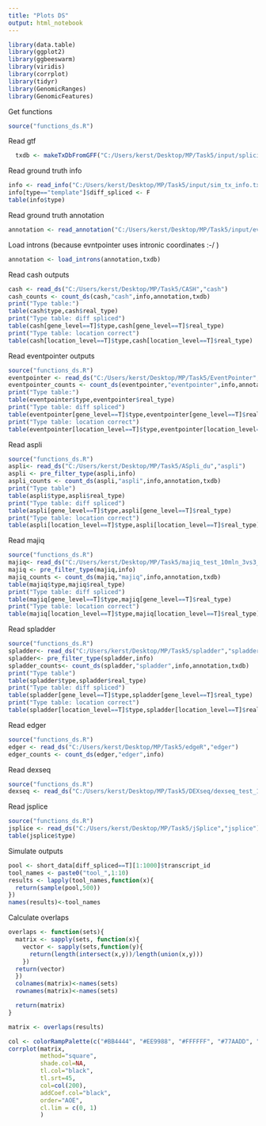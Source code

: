 ---
title: "Plots DS"
output: html_notebook
---



```{r}
library(data.table)
library(ggplot2)
library(ggbeeswarm)
library(viridis)
library(corrplot)
library(tidyr)
library(GenomicRanges)
library(GenomicFeatures)
```
Get functions
```{r}
source("functions_ds.R")
```
Read gtf
```{r}
  txdb <- makeTxDbFromGFF("C:/Users/kerst/Desktop/MP/Task5/input/splicing_variants.gtf")
```

Read ground truth info
```{r}
info <- read_info("C:/Users/kerst/Desktop/MP/Task5/input/sim_tx_info.txt")
info[type=="template"]$diff_spliced <- F
table(info$type)
```
Read ground truth annotation
```{r}
annotation <- read_annotation("C:/Users/kerst/Desktop/MP/Task5/input/event_annotation.tsv")
```

Load introns (because evntpointer uses intronic coordinates :-/ )
```{r}
annotation <- load_introns(annotation,txdb)
```


Read cash outputs
```{r}
cash <- read_ds("C:/Users/kerst/Desktop/MP/Task5/CASH","cash")
cash_counts <- count_ds(cash,"cash",info,annotation,txdb)
print("Type table:")
table(cash$type,cash$real_type)
print("Type table: diff spliced")
table(cash[gene_level==T]$type,cash[gene_level==T]$real_type)
print("Type table: location correct")
table(cash[location_level==T]$type,cash[location_level==T]$real_type)
```
Read eventpointer outputs
```{r}
source("functions_ds.R")
eventpointer <- read_ds("C:/Users/kerst/Desktop/MP/Task5/EventPointer","eventpointer")
eventpointer_counts <- count_ds(eventpointer,"eventpointer",info,annotation,txdb)
print("Type table:")
table(eventpointer$type,eventpointer$real_type)
print("Type table: diff spliced")
table(eventpointer[gene_level==T]$type,eventpointer[gene_level==T]$real_type)
print("Type table: location correct")
table(eventpointer[location_level==T]$type,eventpointer[location_level==T]$real_type)
```
Read aspli
```{r}
source("functions_ds.R")
aspli<- read_ds("C:/Users/kerst/Desktop/MP/Task5/ASpli_du","aspli")
aspli <- pre_filter_type(aspli,info)
aspli_counts <- count_ds(aspli,"aspli",info,annotation,txdb)
print("Type table")
table(aspli$type,aspli$real_type)
print("Type table: diff spliced")
table(aspli[gene_level==T]$type,aspli[gene_level==T]$real_type)
print("Type table: location correct")
table(aspli[location_level==T]$type,aspli[location_level==T]$real_type)

```
Read majiq
```{r}
source("functions_ds.R")
majiq<- read_ds("C:/Users/kerst/Desktop/MP/Task5/majiq_test_10mln_3vs3_deltapsi","majiq")
majiq <- pre_filter_type(majiq,info)
majiq_counts <- count_ds(majiq,"majiq",info,annotation,txdb)
table(majiq$type,majiq$real_type)
print("Type table: diff spliced")
table(majiq[gene_level==T]$type,majiq[gene_level==T]$real_type)
print("Type table: location correct")
table(majiq[location_level==T]$type,majiq[location_level==T]$real_type)

```

Read spladder
```{r}
source("functions_ds.R")
spladder<- read_ds("C:/Users/kerst/Desktop/MP/Task5/spladder","spladder")
spladder<- pre_filter_type(spladder,info)
spladder_counts<- count_ds(spladder,"spladder",info,annotation,txdb)
print("Type table")
table(spladder$type,spladder$real_type)
print("Type table: diff spliced")
table(spladder[gene_level==T]$type,spladder[gene_level==T]$real_type)
print("Type table: location correct")
table(spladder[location_level==T]$type,spladder[location_level==T]$real_type)
```

Read edger
```{r}
source("functions_ds.R")
edger <- read_ds("C:/Users/kerst/Desktop/MP/Task5/edgeR","edger")
edger_counts <- count_ds(edger,"edger",info)
```

Read dexseq
```{r}
source("functions_ds.R")
dexseq <- read_ds("C:/Users/kerst/Desktop/MP/Task5/DEXseq/dexseq_test_10mln_3vs3","dexseq")
```



Read jsplice
```{r}
source("functions_ds.R")
jsplice <- read_ds("C:/Users/kerst/Desktop/MP/Task5/jSplice","jsplice")
table(jsplice$type)
```

Simulate outputs
```{r}
pool <- short_data[diff_spliced==T][1:1000]$transcript_id
tool_names <- paste0("tool_",1:10)
results <- lapply(tool_names,function(x){
  return(sample(pool,500))
})
names(results)<-tool_names
```
Calculate overlaps
```{r}
overlaps <- function(sets){
  matrix <- sapply(sets, function(x){
    vector <- sapply(sets,function(y){
      return(length(intersect(x,y))/length(union(x,y)))
    })
  return(vector)  
  })
  colnames(matrix)<-names(sets)
  rownames(matrix)<-names(sets)

  return(matrix)
}
```
```{r}
matrix <- overlaps(results)
```

```{r}
col <- colorRampPalette(c("#BB4444", "#EE9988", "#FFFFFF", "#77AADD", "#4477AA"))
corrplot(matrix,
         method="square",
         shade.col=NA, 
         tl.col="black", 
         tl.srt=45,
         col=col(200), 
         addCoef.col="black", 
         order="AOE", 
         cl.lim = c(0, 1)
         )
```

